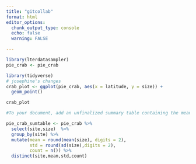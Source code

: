```yaml
---
title: "gitcollab"
format: html
editor_options: 
  chunk_output_type: console
  echo: false
  warning: FALSE

---
```


```r
library(lterdatasampler)
pie_crab <- pie_crab
```


```r
library(tidyverse)
# josephine's changes
crab_plot <- ggplot(pie_crab, aes(x = latitude, y = size)) +
  geom_point()

crab_plot
```

```r
#To your document, add an unfinalized summary table containing the mean, standard deviation, and sample size of fiddler crab carapace widths by site (tip: use round(mean(), 2) to round a value to 2 decimal places)

pie_crab_sumtable <- pie_crab %>%
  select(site,size)  %>%
  group_by(site) %>%
  mutate(mean = round(mean(size), digits = 2),
         std = round(sd(size),digits = 2),
         count = n()) %>%
  distinct(site,mean,std,count)
  

```

